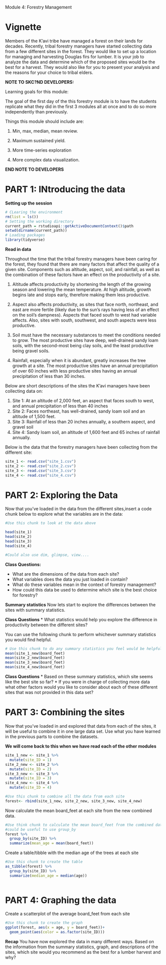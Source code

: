 Module 4: Forestry Management

# Vignette
Members of the K'avi tribe have managed a forest on their lands for decades. Recently, tribal forestry managers have started collecting data from a few different sites in the forest. They would like to set up a location for managing and harvesting Douglas firs for lumber. It is your job to analyze the data and determine which of the proposed sites would be the best for a harvest. They would also like for you to present your analysis and the reasons for your choice to tribal elders.

**NOTE TO SKC?ND DEVELOPERS:**

Learning goals for this module:

The goal of the first day of the this forestry module is to have the students replicate what they did in the first 3 modules all at once and to do so more independently than previously. 

Things this module should include are: 

1. Min, max, median, mean review.  

2. Maximum sustained yield. 

3. More time-series exploration

4. More complex data visualization. 

**END NOTE TO DEVELOPERS**

# PART 1: INtroducing the data

**Setting up the session**
```r
# CLearing the environment
rm(list = ls())
# Setting the working directory
current_path = rstudioapi::getActiveDocumentContext()$path
setwd(dirname(current_path))
# Loading packages
library(tidyverse)
```

**Read in data**

Throughout the time that the tribal forestry managers have been caring for the forest, they found that there are many factors that affect the quality of a given site. Components such as altitude, aspect, soil, and rainfall, as well as the combination of these factors have an effect on the productivity of a site. 

1. Altitude affects productivity by shortening the length of the growing season and lowering the mean temperature. At high altitude, growth begins late and stops early, therefore making them less productive.

2. Aspect also affects productivity, as sites that face north, northeast, and east are more fertile (likely due to the sun's rays having less of an effect on the soil's dampness). Aspects that faced south to west had variable affects. Also, sites with south, southwest, and south aspects were less productive.

3. Soil must have the necessary substances to meet the conditions needed to grow. The most productive sites have deep, well-drained sandy loam soils, with the second-most being clay soils, and the least productive being gravel soils.

4. Rainfall, especially when it is abundant, greatly increases the tree growth at a site. The most productive sites have an annual precipitation of over 60 inches with less productive sites having an annual precipitation of less than 30 inches. 

Below are short descriptions of the sites the K'avi managers have been collecting data on:
  
1. Site 1: At an altitude of 2,000 feet, an aspect that faces south to west, and annual precipitation of less than 40 inches
2. Site 2: Faces northeast, has well-drained, sandy loam soil and an altitude of 1,500 feet.
3. Site 3: Rainfall of less than 20 inches annually, a southern aspect, and gravel soil
4. Site 4: Sandy loam soil, an altitude of 1,600 feet and 65 inches of rainfall annually.

Below is the data that the forestry managers have been collecting from the different site:
```r
site_1 <- read.csv("site_1.csv")
site_2 <- read.csv("site_2.csv")
site_3 <- read.csv("site_3.csv")
site_4 <- read.csv("site_4.csv")
```

# PART 2: Exploring the Data

Now that you've loaded in the data from the different sites,insert a code chunk below to explore what the variables are in the data:

```r
#Use this chunk to look at the data above

head(site_1)
head(site_2)
head(site_3)
head(site_4)

#Could also use dim, glimpse, view....
```

**Class Questions:**

* What are the dimensions of the data from each site? 
* What variables does the data you just loaded in contain? 
* What do these variables mean in the context of forestry management?
* How could this data be used to determine which site is the best choice for forestry? 


**Summary statistics**
Now lets start to explore the differences between the sites with summary statistics. 

**Class Questions**
* What statistics would help you explore the difference in productivity between the different sites? 

You can use the following chunk to perform whichever summary statistics you would find helpful. 

```r
# Use this chunk to do any summary statistics you feel would be helpful. 
mean(site_1_new$board_feet)
mean(site_2_new$board_feet)
mean(site_3_new$board_feet)
mean(site_4_new$board_feet)

```

**Class Questions**
* Based on these summary statistics, which site seems like the best site so far? 
* If you were in charge of collecting more data what other factors would you like to consider about each of these different sites that was not provided in this data set?

# PART 3: Combining the sites

Now that you've loaded in and explored that data from each of the sites, it will be useful to combine it in one large data set. Use what you have learned in the previous parts to combine the datasets. 

**We will come back to this when we have read each of the other modules**

```r
site_1_new <- site_1 %>%
  mutate(site_ID = 1)
site_2_new <- site_2 %>%
  mutate(site_ID = 2)
site_3_new <- site_3 %>%
  mutate(site_ID = 3)
site_4_new <- site_4 %>%
  mutate(site_ID = 4)

#Use this chunk to combine all the data from each site
forest<- rbind(site_1_new, site_2_new, site_3_new, site_4_new)
```
 
Now calculate the mean board_feet at each site from the new combined data.
```r
#Use think chunk to calculate the mean board_feet from the combined data, it 
#could be useful to use group_by
forest %>% 
  group_by(site_ID) %>% 
  summarize(mean_age = mean(board_feet))

```

Create a table/tibble with the median age of the trees at each site
```r
#Use this chunk to create the table
as_tibble(forest) %>% 
  group_by(site_ID) %>% 
  summarize(median_age = median(age))
  
```

# PART 4: Graphing the data

Create a scatterplot of the average board_feet from each site
```r
#Use this chunk to create the graph
ggplot(forest, aes(x = age, y = board_feet))+
  geom_point(aes(color = as.factor(site_ID)))
```

**Recap**
You have now explored the data in many different ways. Based on the information from the summary statistics, graph, and descriptions of the sites, which site would you recommend as the best for a lumber harvest and why?
